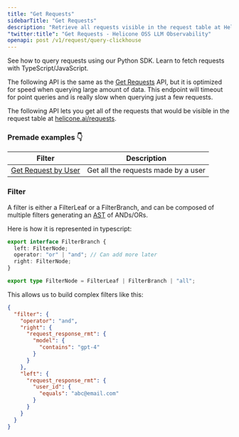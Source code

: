```yaml
---
title: "Get Requests"
sidebarTitle: "Get Requests"
description: "Retrieve all requests visible in the request table at Helicone."
"twitter:title": "Get Requests - Helicone OSS LLM Observability"
openapi: post /v1/request/query-clickhouse
---
```


<CardGroup cols={2}>
  <Card
    title="Python Example"
    href="https://github.com/Helicone/helicone/tree/main/examples/export/python"
    icon="python"
  >
    See how to query requests using our Python SDK.
  </Card>
  <Card
    title="TypeScript Example"
    href="https://github.com/Helicone/helicone/tree/main/examples/export/typescript"
    icon="code"
  >
    Learn to fetch requests with TypeScript/JavaScript.
  </Card>
</CardGroup>

The following API is the same as the [Get Requests](/rest/request/post-v1requestquery) API, but it is optimized for speed when querying large amount of data. This endpoint will timeout for point queries and is really slow when querying just a few requests.

The following API lets you get all of the requests
that would be visible in the request table at
[helicone.ai/requests](https://helicone.ai/requests).

### Premade examples 👇

| Filter                                                         | Description                         |
| -------------------------------------------------------------- | ----------------------------------- |
| [Get Request by User](/guides/cookbooks/getting-user-requests) | Get all the requests made by a user |

### Filter

A filter is either a FilterLeaf or a FilterBranch, and can be composed of multiple filters generating an [AST](https://en.wikipedia.org/wiki/Abstract_syntax_tree) of ANDs/ORs.

Here is how it is represented in typescript:

```ts
export interface FilterBranch {
  left: FilterNode;
  operator: "or" | "and"; // Can add more later
  right: FilterNode;
}

export type FilterNode = FilterLeaf | FilterBranch | "all";
```

This allows us to build complex filters like this:

```json
{
  "filter": {
    "operator": "and",
    "right": {
      "request_response_rmt": {
        "model": {
          "contains": "gpt-4"
        }
      }
    },
    "left": {
      "request_response_rmt": {
        "user_id": {
          "equals": "abc@email.com"
        }
      }
    }
  }
}
```
